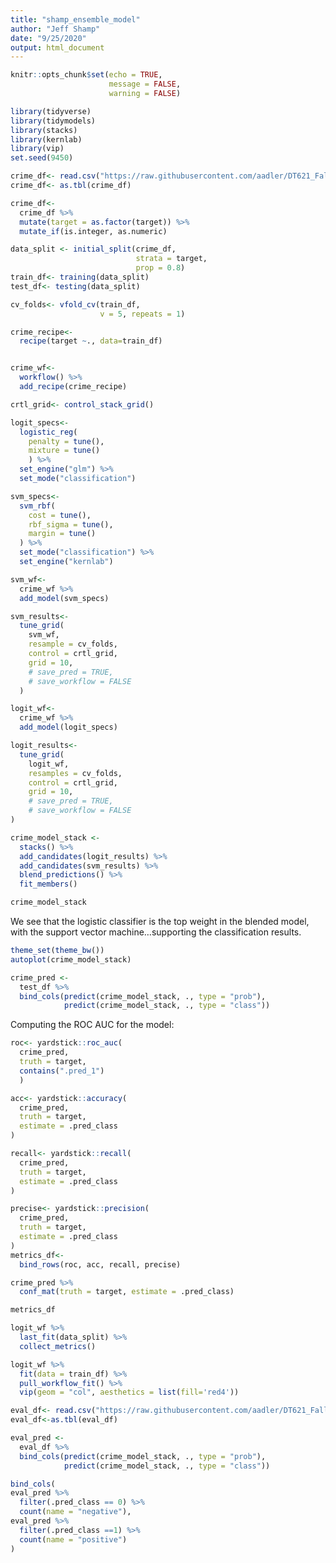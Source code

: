 ```yaml
---
title: "shamp_ensemble_model"
author: "Jeff Shamp"
date: "9/25/2020"
output: html_document
---
```


```r
knitr::opts_chunk$set(echo = TRUE, 
                      message = FALSE, 
                      warning = FALSE)
```

```r
library(tidyverse)
library(tidymodels)
library(stacks)
library(kernlab)
library(vip)
set.seed(9450)
```


```r
crime_df<- read.csv("https://raw.githubusercontent.com/aadler/DT621_Fall2020_Group2/master/HW3/data/crime-training-data_modified.csv")
crime_df<- as.tbl(crime_df)
```


```r
crime_df<-
  crime_df %>% 
  mutate(target = as.factor(target)) %>% 
  mutate_if(is.integer, as.numeric)

data_split <- initial_split(crime_df, 
                            strata = target, 
                            prop = 0.8)
train_df<- training(data_split)
test_df<- testing(data_split)
```

```r
cv_folds<- vfold_cv(train_df,
                    v = 5, repeats = 1)

crime_recipe<- 
  recipe(target ~., data=train_df)


crime_wf<- 
  workflow() %>%
  add_recipe(crime_recipe)

crtl_grid<- control_stack_grid()
```


```r
logit_specs<- 
  logistic_reg(
    penalty = tune(),
    mixture = tune()
    ) %>%
  set_engine("glm") %>%
  set_mode("classification")

svm_specs<- 
  svm_rbf(
    cost = tune(),
    rbf_sigma = tune(),
    margin = tune()
  ) %>%
  set_mode("classification") %>%
  set_engine("kernlab")
```

```r
svm_wf<-
  crime_wf %>%
  add_model(svm_specs)

svm_results<-
  tune_grid(
    svm_wf, 
    resample = cv_folds,
    control = crtl_grid,
    grid = 10,
    # save_pred = TRUE, 
    # save_workflow = FALSE
  )

logit_wf<- 
  crime_wf %>%
  add_model(logit_specs)

logit_results<-
  tune_grid(
    logit_wf,
    resamples = cv_folds,
    control = crtl_grid,
    grid = 10,
    # save_pred = TRUE, 
    # save_workflow = FALSE
)
```



```r
crime_model_stack <- 
  stacks() %>%
  add_candidates(logit_results) %>%
  add_candidates(svm_results) %>%
  blend_predictions() %>%
  fit_members()

crime_model_stack
```

We see that the logistic classifier is the top weight in the blended model, with the support vector machine...supporting the classification results. 

```r
theme_set(theme_bw())
autoplot(crime_model_stack)
```



```r
crime_pred <- 
  test_df %>%
  bind_cols(predict(crime_model_stack, ., type = "prob"), 
            predict(crime_model_stack, ., type = "class"))
```

Computing the ROC AUC for the model:

```r
roc<- yardstick::roc_auc(
  crime_pred,
  truth = target,
  contains(".pred_1")
  )

acc<- yardstick::accuracy(
  crime_pred, 
  truth = target, 
  estimate = .pred_class
)

recall<- yardstick::recall(
  crime_pred,
  truth = target, 
  estimate = .pred_class
)

precise<- yardstick::precision(
  crime_pred,
  truth = target, 
  estimate = .pred_class
)
metrics_df<-
  bind_rows(roc, acc, recall, precise)

crime_pred %>%
  conf_mat(truth = target, estimate = .pred_class)
```




```r
metrics_df
```

```r
logit_wf %>%
  last_fit(data_split) %>%
  collect_metrics()

logit_wf %>%
  fit(data = train_df) %>%
  pull_workflow_fit() %>%
  vip(geom = "col", aesthetics = list(fill='red4'))
```


```r
eval_df<- read.csv("https://raw.githubusercontent.com/aadler/DT621_Fall2020_Group2/master/HW3/data/crime-evaluation-data_modified.csv")
eval_df<-as.tbl(eval_df)
```



```r
eval_pred <- 
  eval_df %>%
  bind_cols(predict(crime_model_stack, ., type = "prob"), 
            predict(crime_model_stack, ., type = "class"))
```



```r
bind_cols(
eval_pred %>%
  filter(.pred_class == 0) %>%
  count(name = "negative"),
eval_pred %>%
  filter(.pred_class ==1) %>%
  count(name = "positive")
)
```



